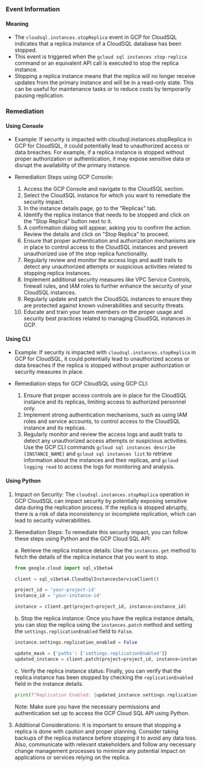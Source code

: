 
### Event Information

#### Meaning

- The `cloudsql.instances.stopReplica` event in GCP for CloudSQL indicates that a replica instance of a CloudSQL database has been stopped.
- This event is triggered when the `gcloud sql instances stop-replica` command or an equivalent API call is executed to stop the replica instance.
- Stopping a replica instance means that the replica will no longer receive updates from the primary instance and will be in a read-only state. This can be useful for maintenance tasks or to reduce costs by temporarily pausing replication.

### Remediation

#### Using Console

- Example: If security is impacted with cloudsql.instances.stopReplica in GCP for CloudSQL, it could potentially lead to unauthorized access or data breaches. For example, if a replica instance is stopped without proper authorization or authentication, it may expose sensitive data or disrupt the availability of the primary instance.

- Remediation Steps using GCP Console:
  1. Access the GCP Console and navigate to the CloudSQL section.
  2. Select the CloudSQL instance for which you want to remediate the security impact.
  3. In the instance details page, go to the "Replicas" tab.
  4. Identify the replica instance that needs to be stopped and click on the "Stop Replica" button next to it.
  5. A confirmation dialog will appear, asking you to confirm the action. Review the details and click on "Stop Replica" to proceed.
  6. Ensure that proper authentication and authorization mechanisms are in place to control access to the CloudSQL instances and prevent unauthorized use of the stop replica functionality.
  7. Regularly review and monitor the access logs and audit trails to detect any unauthorized attempts or suspicious activities related to stopping replica instances.
  8. Implement additional security measures like VPC Service Controls, firewall rules, and IAM roles to further enhance the security of your CloudSQL instances.
  9. Regularly update and patch the CloudSQL instances to ensure they are protected against known vulnerabilities and security threats.
  10. Educate and train your team members on the proper usage and security best practices related to managing CloudSQL instances in GCP.

#### Using CLI

- Example: If security is impacted with `cloudsql.instances.stopReplica` in GCP for CloudSQL, it could potentially lead to unauthorized access or data breaches if the replica is stopped without proper authorization or security measures in place.

- Remediation steps for GCP CloudSQL using GCP CLI:
  1. Ensure that proper access controls are in place for the CloudSQL instance and its replicas, limiting access to authorized personnel only.
  2. Implement strong authentication mechanisms, such as using IAM roles and service accounts, to control access to the CloudSQL instance and its replicas.
  3. Regularly monitor and review the access logs and audit trails to detect any unauthorized access attempts or suspicious activities. Use the GCP CLI commands `gcloud sql instances describe [INSTANCE_NAME]` and `gcloud sql instances list` to retrieve information about the instances and their replicas, and `gcloud logging read` to access the logs for monitoring and analysis.

#### Using Python

1. Impact on Security: The `cloudsql.instances.stopReplica` operation in GCP CloudSQL can impact security by potentially exposing sensitive data during the replication process. If the replica is stopped abruptly, there is a risk of data inconsistency or incomplete replication, which can lead to security vulnerabilities.

2. Remediation Steps: To remediate this security impact, you can follow these steps using Python and the GCP Cloud SQL API:

   a. Retrieve the replica instance details: Use the `instances.get` method to fetch the details of the replica instance that you want to stop.

   ```python
   from google.cloud import sql_v1beta4

   client = sql_v1beta4.CloudSqlInstancesServiceClient()

   project_id = 'your-project-id'
   instance_id = 'your-instance-id'

   instance = client.get(project=project_id, instance=instance_id)
   ```

   b. Stop the replica instance: Once you have the replica instance details, you can stop the replica using the `instances.patch` method and setting the `settings.replicationEnabled` field to `False`.

   ```python
   instance.settings.replication_enabled = False

   update_mask = {'paths': ['settings.replicationEnabled']}
   updated_instance = client.patch(project=project_id, instance=instance_id, instance=instance, update_mask=update_mask)
   ```

   c. Verify the replica instance status: Finally, you can verify that the replica instance has been stopped by checking the `replicationEnabled` field in the instance details.

   ```python
   print(f"Replication Enabled: {updated_instance.settings.replication_enabled}")
   ```

   Note: Make sure you have the necessary permissions and authentication set up to access the GCP Cloud SQL API using Python.

3. Additional Considerations: It is important to ensure that stopping a replica is done with caution and proper planning. Consider taking backups of the replica instance before stopping it to avoid any data loss. Also, communicate with relevant stakeholders and follow any necessary change management processes to minimize any potential impact on applications or services relying on the replica.

